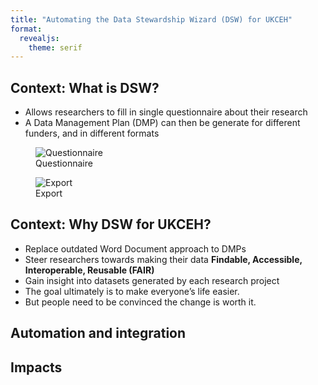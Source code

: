 ```yaml
---
title: "Automating the Data Stewardship Wizard (DSW) for UKCEH"
format:
  revealjs:
    theme: serif
---
```


## Context: What is DSW? 
- Allows researchers to fill in single questionnaire about their research
- A Data Management Plan (DMP) can then be generate for different funders, and in different formats

::: {layout-ncol=2}
![Questionnaire](images/smart-questionnaire.png)

![Export](images/machine-actionable-export.png)
:::

## Context: Why DSW for UKCEH?
- Replace outdated Word Document approach to DMPs
- Steer researchers towards making their data **Findable, Accessible, Interoperable, Reusable (FAIR)**
- Gain insight into datasets generated by each research project
- The goal ultimately is to make everyone's life easier.
- But people need to be convinced the change is worth it.

## Automation and integration

## Impacts

